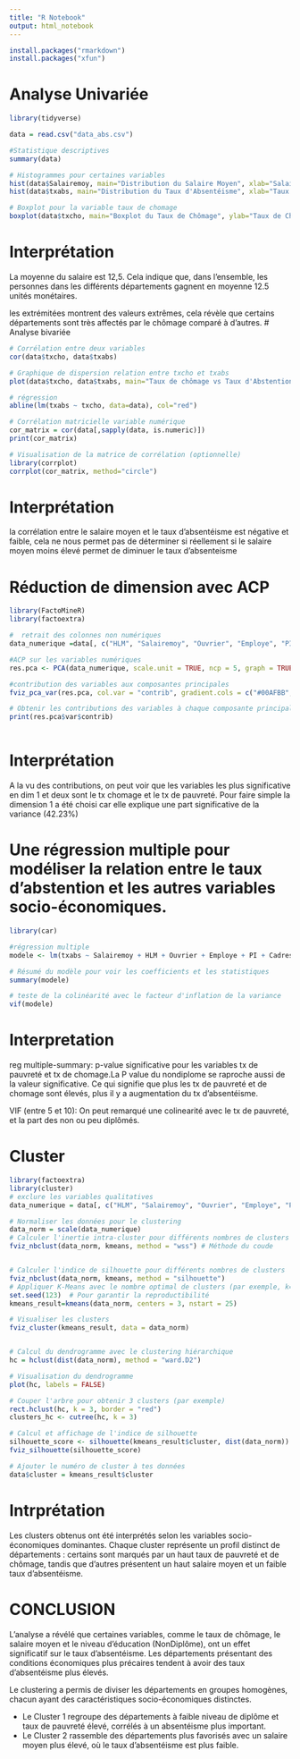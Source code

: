 ```yaml
---
title: "R Notebook"
output: html_notebook
---
```



```r
install.packages("rmarkdown")
install.packages("xfun")

```


# Analyse Univariée
```r

library(tidyverse)

data = read.csv("data_abs.csv")

#Statistique descriptives
summary(data)

# Histogrammes pour certaines variables
hist(data$Salairemoy, main="Distribution du Salaire Moyen", xlab="Salaire moyen", col="lightblue")
hist(data$txabs, main="Distribution du Taux d'Absentéisme", xlab="Taux d'absentéisme", col="lightgreen")

# Boxplot pour la variable taux de chomage
boxplot(data$txcho, main="Boxplot du Taux de Chômage", ylab="Taux de Chômage")

```
# Interprétation 
La moyenne du salaire est 12,5. Cela indique que, dans l'ensemble, les personnes dans les différents départements gagnent en moyenne 12.5 unités monétaires.


les extrémitées  montrent des valeurs extrêmes, cela révèle que certains départements sont très affectés par le chômage comparé à d'autres.
# Analyse bivariée

```r

# Corrélation entre deux variables
cor(data$txcho, data$txabs)

# Graphique de dispersion relation entre txcho et txabs
plot(data$txcho, data$txabs, main="Taux de chômage vs Taux d'Abstention", xlab="Taux de chomage", ylab="Tauxd'abstention", col="blue", pch=16)

# régression
abline(lm(txabs ~ txcho, data=data), col="red")

# Corrélation matricielle variable numérique
cor_matrix = cor(data[,sapply(data, is.numeric)])
print(cor_matrix)

# Visualisation de la matrice de corrélation (optionnelle)
library(corrplot)
corrplot(cor_matrix, method="circle")

```
# Interprétation 

la corrélation entre le salaire moyen et le taux d'absentéisme est négative et faible, cela ne nous permet pas de déterminer si réellement si le salaire moyen moins élevé permet de diminuer le taux d'absenteisme 

# Réduction de dimension avec ACP

```r
library(FactoMineR)
library(factoextra)

#  retrait des colonnes non numériques
data_numerique =data[, c("HLM", "Salairemoy", "Ouvrier", "Employe", "PI", "Cadres", "Artisant", "Agri", "TxPauv", "NonDiplome", "txcho", "txabs")]

#ACP sur les variables numériques
res.pca <- PCA(data_numerique, scale.unit = TRUE, ncp = 5, graph = TRUE)

#contribution des variables aux composantes principales
fviz_pca_var(res.pca, col.var = "contrib", gradient.cols = c("#00AFBB", "#E7B800", "#FC4E07"))

# Obtenir les contributions des variables à chaque composante principale
print(res.pca$var$contrib)



```

# Interprétation
A la vu des contributions, on peut voir que les variables les plus significative en dim 1 et deux sont le tx chomage et le tx de pauvreté.
Pour faire simple la dimension 1 a été choisi car elle explique une part significative de la variance (42.23%)

# Une régression multiple pour modéliser la relation entre le taux d'abstention et les autres variables socio-économiques.

```r

library(car)

#régression multiple
modele <- lm(txabs ~ Salairemoy + HLM + Ouvrier + Employe + PI + Cadres + Artisant + Agri + TxPauv + NonDiplome + txcho, data = data)

# Résumé du modèle pour voir les coefficients et les statistiques
summary(modele)

# teste de la colinéarité avec le facteur d'inflation de la variance
vif(modele)


```
# Interpretation

reg multiple-summary: p-value significative pour les variables tx de pauvreté et tx de chomage.La P value du nondiplome se raproche aussi de la valeur significative.
Ce qui signifie que plus les tx de pauvreté et de chomage sont élevés, plus il y a augmentation du tx d'absentéisme.


VIF (entre 5 et 10): On peut remarqué une colinearité avec le tx de pauvreté, et la part des non ou peu diplômés.

# Cluster

```r
library(factoextra)
library(cluster)
# exclure les variables qualitatives
data_numerique = data[, c("HLM", "Salairemoy", "Ouvrier", "Employe", "PI", "Cadres", "Artisant", "Agri", "TxPauv", "NonDiplome", "txcho", "txabs")]

# Normaliser les données pour le clustering
data_norm = scale(data_numerique)
# Calculer l'inertie intra-cluster pour différents nombres de clusters
fviz_nbclust(data_norm, kmeans, method = "wss") # Méthode du coude


# Calculer l'indice de silhouette pour différents nombres de clusters
fviz_nbclust(data_norm, kmeans, method = "silhouette")
# Appliquer K-Means avec le nombre optimal de clusters (par exemple, k=3)
set.seed(123)  # Pour garantir la reproductibilité
kmeans_result=kmeans(data_norm, centers = 3, nstart = 25)

# Visualiser les clusters
fviz_cluster(kmeans_result, data = data_norm)


# Calcul du dendrogramme avec le clustering hiérarchique
hc = hclust(dist(data_norm), method = "ward.D2")

# Visualisation du dendrogramme
plot(hc, labels = FALSE)

# Couper l'arbre pour obtenir 3 clusters (par exemple)
rect.hclust(hc, k = 3, border = "red")
clusters_hc <- cutree(hc, k = 3)

# Calcul et affichage de l'indice de silhouette
silhouette_score <- silhouette(kmeans_result$cluster, dist(data_norm))
fviz_silhouette(silhouette_score)

# Ajouter le numéro de cluster à tes données
data$cluster = kmeans_result$cluster


```
# Intrprétation
Les clusters obtenus ont été interprétés selon les variables socio-économiques dominantes. Chaque cluster représente un profil distinct de départements : certains sont marqués par un haut taux de pauvreté et de chômage, tandis que d'autres présentent un haut salaire moyen et un faible taux d'absentéisme.

# CONCLUSION

L’analyse a révélé que certaines variables, comme le taux de chômage, le salaire moyen et le niveau d’éducation (NonDiplôme), ont un effet significatif sur le taux d’absentéisme. Les départements présentant des conditions économiques plus précaires tendent à avoir des taux d'absentéisme plus élevés.

Le clustering a permis de diviser les départements en groupes homogènes, chacun ayant des caractéristiques socio-économiques distinctes.

- Le Cluster 1 regroupe des départements à faible niveau de diplôme et taux de pauvreté élevé, corrélés à un absentéisme plus important.
- Le Cluster 2 rassemble des départements plus favorisés avec un salaire moyen plus élevé, où le taux d'absentéisme est plus faible.
